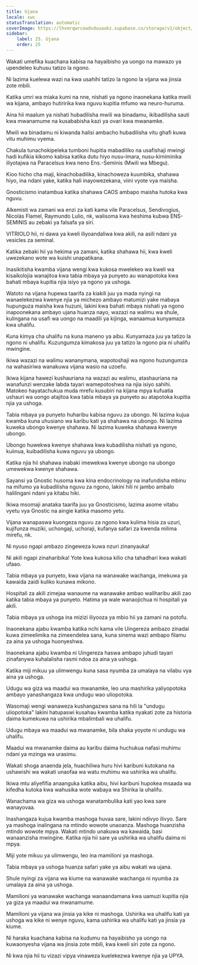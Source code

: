 ```yaml
---
title: Ujana
locale: swc
statusTranslation: automatic
coverImage: https://lhvmrqwrcowdvduuaukz.supabase.co/storage/v1/object/public/strapi-uploads/small_cover-educacion-fundamental.webp-2d51a7828a2b1309555be27f7e2a61a0.webp
sidebar:
    label: 25. Ujana
    order: 25
---
```

Wakati umefika kuachana kabisa na hayaibisho ya uongo na mawazo ya upendeleo kuhusu tatizo la ngono.

Ni lazima kuelewa wazi na kwa usahihi tatizo la ngono la vijana wa jinsia zote mbili.

Katika umri wa miaka kumi na nne, nishati ya ngono inaonekana katika mwili wa kijana, ambayo hutiririka kwa nguvu kupitia mfumo wa neuro-huruma.

Aina hii maalum ya nishati hubadilisha mwili wa binadamu, ikibadilisha sauti kwa mwanamume na kusababisha kazi ya ovari kwa mwanamke.

Mwili wa binadamu ni kiwanda halisi ambacho hubadilisha vitu ghafi kuwa vitu muhimu vyema.

Chakula tunachokipeleka tumboni hupitia mabadiliko na usafishaji mwingi hadi kufikia kikomo kabisa katika dutu hiyo nusu-imara, nusu-kimiminika iliyotajwa na Paracelsus kwa neno Ens.-Seminis (Mwili wa Mbegu).

Kioo hicho cha maji, kinachobadilika, kinachoweza kuumbika, shahawa hiyo, ina ndani yake, katika hali inayowezekana, viini vyote vya maisha.

Gnosticismo inatambua katika shahawa CAOS ambapo maisha hutoka kwa nguvu.

Alkemisti wa zamani wa enzi za kati kama vile Paracelsus, Sendivogius, Nicolás Flamel, Raymundo Lulio, nk, walisoma kwa heshima kubwa ENS-SEMINIS au zebaki ya falsafa ya siri.

VITRIOLO hii, ni dawa ya kweli iliyoandaliwa kwa akili, na asili ndani ya vesicles za seminal.

Katika zebaki hii ya hekima ya zamani, katika shahawa hii, kwa kweli uwezekano wote wa kuishi unapatikana.

Inasikitisha kwamba vijana wengi kwa kukosa mwelekeo wa kweli wa kisaikolojia wanajitoa kwa tabia mbaya ya punyeto au wanapotoka kwa bahati mbaya kupitia njia isiyo ya ngono ya ushoga.

Watoto na vijana hupewa taarifa za kiakili juu ya mada nyingi na wanaelekezwa kwenye njia ya michezo ambayo matumizi yake mabaya hupunguza maisha kwa huzuni, lakini kwa bahati mbaya nishati ya ngono inapoonekana ambayo ujana huanza nayo, wazazi na walimu wa shule, kulingana na usafi wa uongo na maadili ya kijinga, wanaamua kunyamaza kwa uhalifu.

Kuna kimya cha uhalifu na kuna maneno ya aibu. Kunyamaza juu ya tatizo la ngono ni uhalifu. Kuzungumza kimakosa juu ya tatizo la ngono pia ni uhalifu mwingine.

Ikiwa wazazi na walimu wananymana, wapotoshaji wa ngono huzungumza na wahasiriwa wanakuwa vijana wasio na uzoefu.

Ikiwa kijana hawezi kushauriana na wazazi au walimu, atashauriana na wanafunzi wenzake labda tayari wamepotoshwa na njia isiyo sahihi. Matokeo hayatachukua muda mrefu kusubiri na kijana mpya kufuatia ushauri wa uongo atajitoa kwa tabia mbaya ya punyeto au atapotoka kupitia njia ya ushoga.

Tabia mbaya ya punyeto huharibu kabisa nguvu za ubongo. Ni lazima kujua kwamba kuna uhusiano wa karibu kati ya shahawa na ubongo. Ni lazima kuweka ubongo kwenye shahawa. Ni lazima kuweka shahawa kwenye ubongo.

Ubongo huwekwa kwenye shahawa kwa kubadilisha nishati ya ngono, kuiinua, kuibadilisha kuwa nguvu ya ubongo.

Katika njia hii shahawa inabaki imewekwa kwenye ubongo na ubongo umewekwa kwenye shahawa.

Sayansi ya Gnostic husoma kwa kina endocrinology na inafundisha mbinu na mifumo ya kubadilisha nguvu za ngono, lakini hili ni jambo ambalo halilingani ndani ya kitabu hiki.

Ikiwa msomaji anataka taarifa juu ya Gnosticismo, lazima asome vitabu vyetu vya Gnostic na aingie katika masomo yetu.

Vijana wanapaswa kuongeza nguvu za ngono kwa kulima hisia za uzuri, kujifunza muziki, uchongaji, uchoraji, kufanya safari za kwenda milima mirefu, nk.

Ni nyuso ngapi ambazo zingeweza kuwa nzuri zinanyauka!

Ni akili ngapi zinaharibika! Yote kwa kukosa kilio cha tahadhari kwa wakati ufaao.

Tabia mbaya ya punyeto, kwa vijana na wanawake wachanga, imekuwa ya kawaida zaidi kuliko kunawa mikono.

Hospitali za akili zimejaa wanaume na wanawake ambao waliharibu akili zao katika tabia mbaya ya punyeto. Hatima ya wale wanaojichua ni hospitali ya akili.

Tabia mbaya ya ushoga ina mizizi iliyooza ya mbio hii ya zamani na potofu.

Inaonekana ajabu kwamba katika nchi kama vile Uingereza ambazo zinadai kuwa zimeelimika na zimeendelea sana, kuna sinema wazi ambapo filamu za aina ya ushoga huonyeshwa.

Inaonekana ajabu kwamba ni Uingereza haswa ambapo juhudi tayari zinafanywa kuhalalisha rasmi ndoa za aina ya ushoga.

Katika miji mikuu ya ulimwengu kuna sasa nyumba za umalaya na vilabu vya aina ya ushoga.

Udugu wa giza wa maadui wa mwanamke, leo una mashirika yaliyopotoka ambayo yanashangaza kwa undugu wao uliopotoka.

Wasomaji wengi wanaweza kushangazwa sana na hili la "undugu uliopotoka" lakini hatupaswi kusahau kwamba katika nyakati zote za historia daima kumekuwa na ushirika mbalimbali wa uhalifu.

Udugu mbaya wa maadui wa mwanamke, bila shaka yoyote ni undugu wa uhalifu.

Maadui wa mwanamke daima au karibu daima huchukua nafasi muhimu ndani ya mzinga wa urasimu.

Wakati shoga anaenda jela, huachiliwa huru hivi karibuni kutokana na ushawishi wa wakati unaofaa wa watu muhimu wa ushirika wa uhalifu.

Ikiwa mtu aliyefifia anaanguka katika aibu, hivi karibuni hupokea msaada wa kifedha kutoka kwa wahusika wote wabaya wa Shirika la uhalifu.

Wanachama wa giza wa ushoga wanatambulika kati yao kwa sare wanayovaa.

Inashangaza kujua kwamba mashoga huvaa sare, lakini ndivyo ilivyo. Sare ya mashoga inalingana na mtindo wowote unaoanza. Mashoga huanzisha mtindo wowote mpya. Wakati mtindo unakuwa wa kawaida, basi wanaanzisha mwingine. Katika njia hii sare ya ushirika wa uhalifu daima ni mpya.

Miji yote mikuu ya ulimwengu, leo ina mamilioni ya mashoga.

Tabia mbaya ya ushoga huanza safari yake ya aibu wakati wa ujana.

Shule nyingi za vijana wa kiume na wanawake wachanga ni nyumba za umalaya za aina ya ushoga.

Mamilioni ya wanawake wachanga wanaandamana kwa uamuzi kupitia njia ya giza ya maadui wa mwanamume.

Mamilioni ya vijana wa jinsia ya kike ni mashoga. Ushirika wa uhalifu kati ya ushoga wa kike ni wenye nguvu, kama ushirika wa uhalifu kati ya jinsia ya kiume.

Ni haraka kuachana kabisa na kudumu na hayaibisho ya uongo na kuwaonyesha vijana wa jinsia zote mbili, kwa kweli siri zote za ngono.

Ni kwa njia hii tu vizazi vipya vinaweza kuelekezwa kwenye njia ya UPYA.

